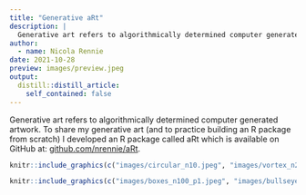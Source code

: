 ```yaml
---
title: "Generative aRt"
description: |
  Generative art refers to algorithmically determined computer generated artwork.
author:
  - name: Nicola Rennie
date: 2021-10-28
preview: images/preview.jpeg
output:
  distill::distill_article:
    self_contained: false
---
```



Generative art refers to algorithmically determined computer generated artwork. To share my generative art (and to practice building an R package from scratch) I developed an R package called aRt which is available on GitHub at: [github.com/nrennie/aRt](https://github.com/nrennie/aRt).

```r
knitr::include_graphics(c("images/circular_n10.jpeg", "images/vortex_n25_r.jpeg"))  
```
```r
knitr::include_graphics(c("images/boxes_n100_p1.jpeg", "images/bullseye_1234.jpeg"))  
```
